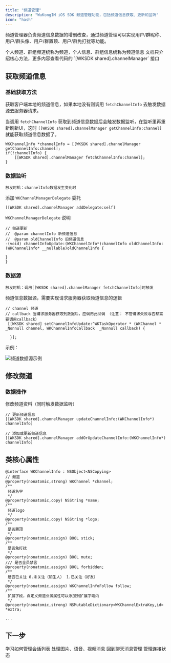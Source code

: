 ```yaml
---
title: "频道管理"
description: "WuKongIM iOS SDK 频道管理功能，包括频道信息获取、更新和监听"
icon: "hash"
---
```


频道管理器负责频道信息数据的增删改查，通过频道管理可以实现用户/群昵称、用户/群头像、用户/群置顶、用户/群免打扰等功能。

<Note>
个人频道、群组频道统称为频道，个人信息、群组信息统称为频道信息
</Note>

<Note>
文档只介绍核心方法，更多内容查看代码的 `[WKSDK shared].channelManager` 接口
</Note>

## 获取频道信息

### 基础获取方法

获取客户端本地的频道信息，如果本地没有则调用 `fetchChannelInfo` 去触发数据源去服务器请求。

当调用 `fetchChannelInfo` 获取到频道信息数据后会触发数据监听，在监听里再重新刷新UI，这时 `[[WKSDK shared].channelManager getChannelInfo:channel]` 就能获取频道信息数据了。

```objc
WKChannelInfo *channelInfo = [[WKSDK shared].channelManager getChannelInfo:channel];
if(!channelInfo) {
    [[WKSDK shared].channelManager fetchChannelInfo:channel];
}
```

### 数据监听

`触发时机：channelInfo数据发生变化时`

添加 `WKChannelManagerDelegate` 委托

```objc
[[WKSDK shared].channelManager addDelegate:self]
```

`WKChannelManagerDelegate` 说明

```objc
// 频道更新
//  @param channelInfo 新频道信息
//  @param oldChannelInfo 旧频道信息
-(void) channelInfoUpdate:(WKChannelInfo*)channelInfo oldChannelInfo:(WKChannelInfo* __nullable)oldChannelInfo {

}
}
```

### 数据源

`触发时机：调用[[WKSDK shared].channelManager fetchChannelInfo]时触发`

频道信息数据源，需要实现请求服务器获取频道信息的逻辑

```objc
// channel 频道
// callback 当请求服务器获取到数据后，应调用此回调 （注意： 不管请求失败与否都需要调用callback）
 [[WKSDK shared] setChannelInfoUpdate:^WKTaskOperator * (WKChannel * _Nonnull channel, WKChannelInfoCallback  _Nonnull callback) {

  }];
```

示例：

![频道数据源示例](./channelInfoDataSource.png)

## 修改频道

### 数据操作

修改频道资料（同时触发数据监听）

```objc
// 更新频道信息
[[WKSDK shared].channelManager updateChannelInfo:(WKChannelInfo*) channelInfo]

// 添加或更新频道信息
[[WKSDK shared].channelManager addOrUpdateChannelInfo:(WKChannelInfo*) channelInfo]
```

## 类核心属性

```objc
@interface WKChannelInfo : NSObject<NSCopying>
// 频道
@property(nonatomic,strong) WKChannel *channel;
/**
 频道名字
 */
@property(nonatomic,copy) NSString *name;
/**
 频道logo
 */
@property(nonatomic,copy) NSString *logo;
/**
 是否置顶
 */
@property(nonatomic,assign) BOOL stick;
/**
 是否免打扰
 */
@property(nonatomic,assign) BOOL mute;
/// 是否全员禁言
@property(nonatomic,assign) BOOL forbidden;
/**
 是否已关注 0.未关注（陌生人） 1.已关注（好友）
 */
@property(nonatomic,assign) WKChannelInfoFollow follow;
/**
 扩展字段，自定义频道业务属性可以添加到扩展字端内
 */
@property(nonatomic,strong) NSMutableDictionary<WKChannelExtraKey,id> *extra;

...

```

## 下一步

<CardGroup cols={2}>
  <Card
    title="会话管理"
    icon="users"
    href="/zh/sdk/wukongim/ios/conversation"
  >
    学习如何管理会话列表
  </Card>
  <Card
    title="多媒体消息"
    icon="image"
    href="/zh/sdk/wukongim/ios/media"
  >
    处理图片、语音、视频消息
  </Card>
  <Card
    title="聊天管理"
    icon="message-circle"
    href="/zh/sdk/wukongim/ios/chat"
  >
    回到聊天消息管理
  </Card>
  <Card
    title="连接管理"
    icon="link"
    href="/zh/sdk/wukongim/ios/connection"
  >
    管理连接状态
  </Card>
</CardGroup>

